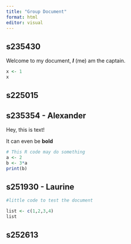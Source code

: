 ```yaml
---
title: "Group Document"
format: html
editor: visual
---
```


## s235430

Welcome to my document, ***I*** (me) am the captain.

```r
x <- 1
x
```

## s225015

## s235354 - Alexander

Hey, this is text!

It can even be **bold**

```r
# This R code may do something
a <- 2
b <- 3*a
print(b)
```

## s251930 - Laurine

```r
#little code to test the document 

list <- c(1,2,3,4)
list 
```

## s252613
